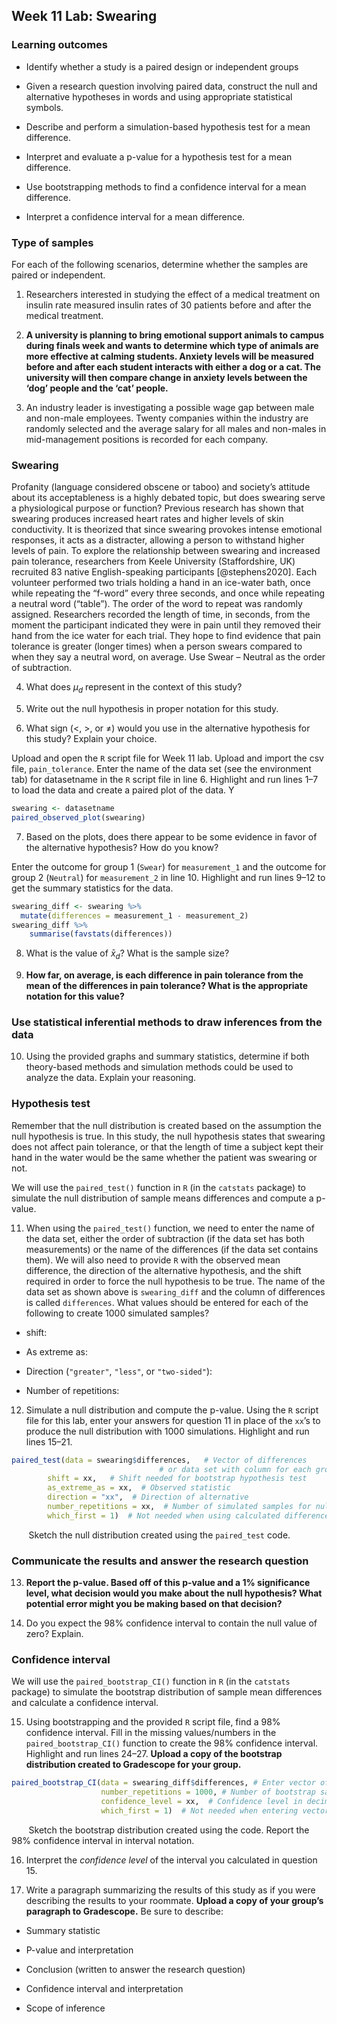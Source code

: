 ## Week 11 Lab:  Swearing

\setstretch{1}


### Learning outcomes

* Identify whether a study is a paired design or independent groups

* Given a research question involving paired data, construct the null and alternative hypotheses
  in words and using appropriate statistical symbols.

* Describe and perform a simulation-based hypothesis test for a mean difference.

* Interpret and evaluate a p-value for a hypothesis test for a mean difference.

* Use bootstrapping methods to find a confidence interval for a mean difference.

* Interpret a confidence interval for a mean difference.

### Type of samples

For each of the following scenarios, determine whether the samples are paired or independent.

1. Researchers interested in studying the effect of a medical treatment on insulin rate measured insulin rates of 30 patients before and after the medical treatment.
\vspace{0.3in}

2.  **A university is planning to bring emotional support animals to campus during finals week and wants to determine which type of animals are more effective at calming students.  Anxiety levels will be measured before and after each student interacts with either a dog or a cat.  The university will then compare change in anxiety levels between the 'dog' people and the 'cat' people.**
\vspace{0.3in}

3.  An industry leader is investigating a possible wage gap between male and non-male employees.  Twenty companies within the industry are randomly selected and the average salary for all males and non-males in mid-management positions is recorded for each company.
\vspace{0.3in}

### Swearing

Profanity (language considered obscene or taboo) and society's attitude about its acceptableness is a highly debated topic, but does swearing serve a physiological purpose or function? Previous research has shown that swearing produces increased heart rates and higher levels of skin conductivity. It is theorized that since swearing provokes intense emotional responses, it acts as a distracter, allowing a person to withstand higher levels of pain. To explore the relationship between swearing and increased pain tolerance, researchers from Keele University (Staffordshire, UK) recruited 83 native English-speaking participants [@stephens2020]. Each volunteer performed two trials holding a hand in an ice-water bath, once while repeating the “f-word” every three seconds, and once while repeating a neutral word (“table”). The order of the word to repeat was randomly assigned. Researchers recorded the length of time, in seconds, from the moment the participant indicated they were in pain until they removed their hand from the ice water for each trial. They hope to find evidence that pain tolerance is greater (longer times) when a person swears compared to when they say a neutral word, on average. Use Swear – Neutral as the order of subtraction.

4.  What does $\mu_d$ represent in the context of this study?

\vspace{0.8in}

5.  Write out the null hypothesis in proper notation for this study.  

\vspace{0.8in}

6.  What sign ($<$, $>$, or $\neq$) would you use in the alternative hypothesis for this study?  Explain your choice.

\vspace{0.5in}

Upload and open the `R` script file for Week 11 lab. Upload and import the csv file, `pain_tolerance`. Enter the name of the data set (see the environment tab) for datasetname in the `R` script file in line 6. Highlight and run lines 1--7 to load the data and create a paired plot of the data. Y
```r
swearing <- datasetname
paired_observed_plot(swearing)
```

7. Based on the plots, does there appear to be some evidence in favor of the alternative hypothesis?  How do you know?
\vspace{0.4in}

Enter the outcome for group 1 (`Swear`) for `measurement_1` and the outcome for group 2 (`Neutral`) for `measurement_2` in line 10.  Highlight and run lines 9--12 to get the summary statistics for the data.

```r
swearing_diff <- swearing %>% 
  mutate(differences = measurement_1 - measurement_2)
swearing_diff %>% 
    summarise(favstats(differences))
```

8.  What is the value of $\bar{x}_d$?  What is the sample size?
\vspace{0.25in}

9. **How far, on average, is each difference in pain tolerance from the mean of the differences in pain tolerance?  What is the appropriate notation for this value?**

\vspace{0.5in}

### Use statistical inferential methods to draw inferences from the data {-}

10.  Using the provided graphs and summary statistics, determine if both theory-based methods and simulation methods could be used to analyze the data.  Explain your reasoning.

\vspace{0.8in}

### Hypothesis test {-}

Remember that the null distribution is created based on the assumption the null hypothesis is true.  In this study, the null hypothesis states that swearing does not affect pain tolerance, or that the length of time a subject kept their hand in the water would be the same whether the patient was swearing or not.

We will use the `paired_test()` function in `R` (in the `catstats` package) to simulate the null distribution of sample means differences and compute a p-value. 

11.  When using the `paired_test()` function, we need to enter the name of the data set, either the order of subtraction (if the data set has both measurements) or the name of the differences (if the data set contains them).  We will also need to provide `R` with the observed mean difference, the direction of the alternative hypothesis, and the shift required in order to force the null hypothesis to be true.  The name of the data set as shown above is `swearing_diff` and the column of differences is called `differences`.  What values should be entered for each of the following to create 1000 simulated samples?

\vspace{1mm}
* shift:

\vspace{.2in}
* As extreme as:
    
\vspace{.2in}
* Direction (`"greater"`, `"less"`, or `"two-sided"`):

\vspace{.2in}
* Number of repetitions:
    
\vspace{.2in}

12.  Simulate a null distribution and compute the p-value. Using the `R` script file for this lab, enter your answers for question 11 in place of the `xx`'s to produce the null distribution with 1000 simulations.  Highlight and run lines 15--21.  

```r
paired_test(data = swearing$differences,   # Vector of differences 
                                 # or data set with column for each group
        shift = xx,   # Shift needed for bootstrap hypothesis test
        as_extreme_as = xx,  # Observed statistic
        direction = "xx",  # Direction of alternative
        number_repetitions = xx,  # Number of simulated samples for null distribution
        which_first = 1)  # Not needed when using calculated differences
```
|        Sketch the null distribution created using the `paired_test` code.

\vspace{1.5in}

### Communicate the results and answer the research question {-}

13.  **Report the p-value. Based off of this p-value and a 1% significance level, what decision would you make about the null hypothesis?  What potential error might you be making based on that decision?**

\vspace{0.5in}

14. Do you expect the 98\% confidence interval to contain the null value of zero?  Explain.

\vspace{0.8in}

### Confidence interval {-}

We will use the `paired_bootstrap_CI()` function in `R` (in the `catstats` package) to simulate the bootstrap distribution of sample mean differences and calculate a confidence interval. 

15. Using bootstrapping and the provided `R` script file, find a 98\% confidence interval. Fill in the missing values/numbers in the `paired_bootstrap_CI()` function to create the 98\% confidence interval.  Highlight and run lines 24--27. **Upload a copy of the bootstrap distribution created to Gradescope for your group.** 
```r
paired_bootstrap_CI(data = swearing_diff$differences, # Enter vector of differences
                    number_repetitions = 1000, # Number of bootstrap samples for CI
                    confidence_level = xx,  # Confidence level in decimal form
                    which_first = 1)  # Not needed when entering vector of differences
```
\newpage

|        Sketch the bootstrap distribution created using the code.  Report the 98\% confidence interval in interval notation.

\vspace{1.5in}

16. Interpret the *confidence level* of the interval you calculated in question 15. 

\vspace{0.8in}

17.  Write a paragraph summarizing the results of this study as if you were describing the results to your roommate.  **Upload a copy of your group's paragraph to Gradescope.** Be sure to describe:

* Summary statistic

* P-value and interpretation

* Conclusion (written to answer the research question)

* Confidence interval and interpretation

* Scope of inference

\vspace{2.6in}

\newpage